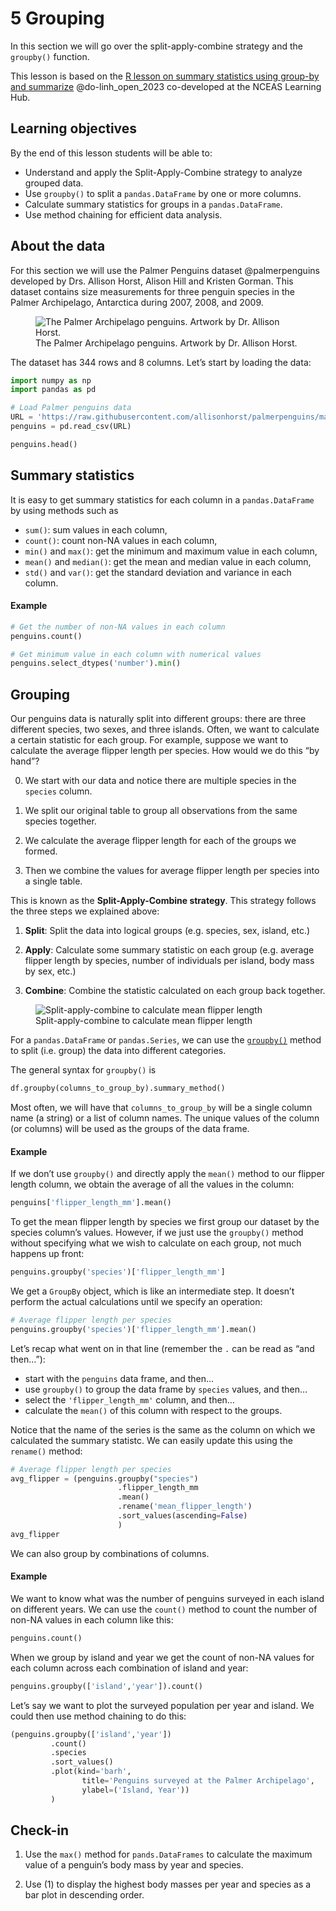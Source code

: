# 5 Grouping
<!-- TODO: improve introduction -->
In this section we will go over the split-apply-combine strategy and the `groupby()` function.

This lesson is based on the [R lesson on summary statistics using group-by and summarize](https://learning.nceas.ucsb.edu/2023-06-delta/session_11.html#summary-statistics-using-group_by-and-summarize) @do-linh_open_2023 co-developed at the NCEAS Learning Hub.

## Learning objectives

By the end of this lesson students will be able to: 

- Understand and apply the Split-Apply-Combine strategy to analyze grouped data.
- Use `groupby()` to split a `pandas.DataFrame` by one or more columns.
- Calculate summary statistics for groups in a `pandas.DataFrame`.
- Use method chaining for efficient data analysis.

## About the data

For this section we will use the  Palmer Penguins dataset @palmerpenguins developed by Drs. Allison Horst, Alison Hill and Kristen Gorman. This dataset contains size measurements for three penguin species in the Palmer Archipelago, Antarctica  during 2007, 2008, and 2009. 

![The Palmer Archipelago penguins. Artwork by Dr. Allison Horst.](/book/images/lesson-5/penguins-logo.png)

The dataset has 344 rows and 8 columns. 
Let's start by loading the data:

```python
import numpy as np
import pandas as pd

# Load Palmer penguins data
URL = 'https://raw.githubusercontent.com/allisonhorst/palmerpenguins/main/inst/extdata/penguins.csv'
penguins = pd.read_csv(URL)

penguins.head()
```

## Summary statistics

It is easy to get summary statistics for each column in a `pandas.DataFrame` by using methods such as 

- `sum()`: sum values in each column,
- `count()`: count non-NA values in each column,
- `min()` and `max()`: get the minimum and maximum value in each column,  
- `mean()` and `median()`: get the mean and median value in each column,
- `std()` and `var()`: get the standard deviation and variance in each column.

#### Example

```python
# Get the number of non-NA values in each column 
penguins.count()
```

```python
# Get minimum value in each column with numerical values
penguins.select_dtypes('number').min()
```

<!--
TO DO:
Add a note about select_dtypes
-->

## Grouping

Our penguins data is naturally split into different groups: there are three different species, two sexes, and three islands. Often, we want to calculate a certain statistic for each group. For example, suppose we want to calculate the average flipper length per species.  How would we do this "by hand"?

0. We start with our data and notice there are multiple species in the `species` column.

1. We split our original table to group all observations from the same species together.

2. We calculate the average flipper length for each of the groups we formed.

3. Then we combine the values for average flipper length per species into a single table.

This is known as the **Split-Apply-Combine strategy**. This strategy follows the three steps we explained above:

1. **Split**: Split the data into logical groups (e.g. species, sex, island, etc.)

2. **Apply**: Calculate some summary statistic on each group (e.g. average flipper length by species, number of individuals per island, body mass by sex, etc.)

3. **Combine**: Combine the statistic calculated on each group back together.

:::{.column-page}
![Split-apply-combine to calculate mean flipper length](/book/images/lesson-6/split-apply-combine-penguins-diagram.png)
:::

For a `pandas.DataFrame` or `pandas.Series`,  we can use the [`groupby()`](https://pandas.pydata.org/docs/reference/api/pandas.DataFrame.groupby.html) method to split (i.e. group) the data into different categories. 

The general syntax for `groupby()` is

```python
df.groupby(columns_to_group_by).summary_method()
```
Most often, we will have that
`columns_to_group_by` will be a single column name (a string) or a list of column names. The unique values of the column (or columns) will be used as the groups of the data frame.


#### Example

If we don't use `groupby()` and directly apply the `mean()` method to our flipper length column, we obtain the average of all the values in the column:

```python
penguins['flipper_length_mm'].mean()
```

To get the mean flipper length by species we first group our dataset by the species column's values. However, if we just use the `groupby()` method without specifying what we wish to calculate on each group, not much happens up front:

```python
penguins.groupby('species')['flipper_length_mm']
```

We get a `GroupBy` object, which is like an intermediate step. It doesn't perform the actual calculations until we specify an operation:

```python
# Average flipper length per species
penguins.groupby('species')['flipper_length_mm'].mean()
```

Let's recap what went on in that line (remember the `.` can be read as "and then..."):

- start with the `penguins` data frame, and then...
- use `groupby()` to group the data frame by `species` values, and then...
- select the `'flipper_length_mm'` column, and then...
- calculate the `mean()` of this column with respect to the groups.

Notice that the name of the series is the same as the column on which we calculated the summary statistc. We can easily update this using the `rename()` method:

```python
# Average flipper length per species
avg_flipper = (penguins.groupby("species")
                        .flipper_length_mm
                        .mean()
                        .rename('mean_flipper_length')
                        .sort_values(ascending=False)
                        )
avg_flipper
```

We can also group by combinations of columns. 

#### Example

We want to know what was the number of penguins surveyed in each island on different years. We can use the `count()` method to count the number of non-NA values in each column like this:

```python
penguins.count()
```

When we group by island and year we get the count of non-NA values for each column across each combination of island and year:

```python
penguins.groupby(['island','year']).count()
```

Let's say we want to plot the surveyed population per year and island. We could then use method chaining to do this:

```python
(penguins.groupby(['island','year'])
         .count()
         .species
         .sort_values()
         .plot(kind='barh',
                title='Penguins surveyed at the Palmer Archipelago',
                ylabel=('Island, Year'))
         )
```

:::{.callout-tip }
## Check-in

(1) Use the `max()` method for `pands.DataFrames` to calculate the maximum value of a penguin's body mass by year and species.

<!--
```python
(penguins.groupby(['year','species'])
        .body_mass_g.max()
        .rename('max_body_mass')
        )
```
-->

(2) Use (1) to display the highest body masses per year and species as a bar plot in descending order.

<!--
```python
(penguins.groupby(['year','species'])
        .body_mass_g
        .max()
        .sort_values(ascending=False)
        .plot(kind='barh')
        )
```
-->
:::
